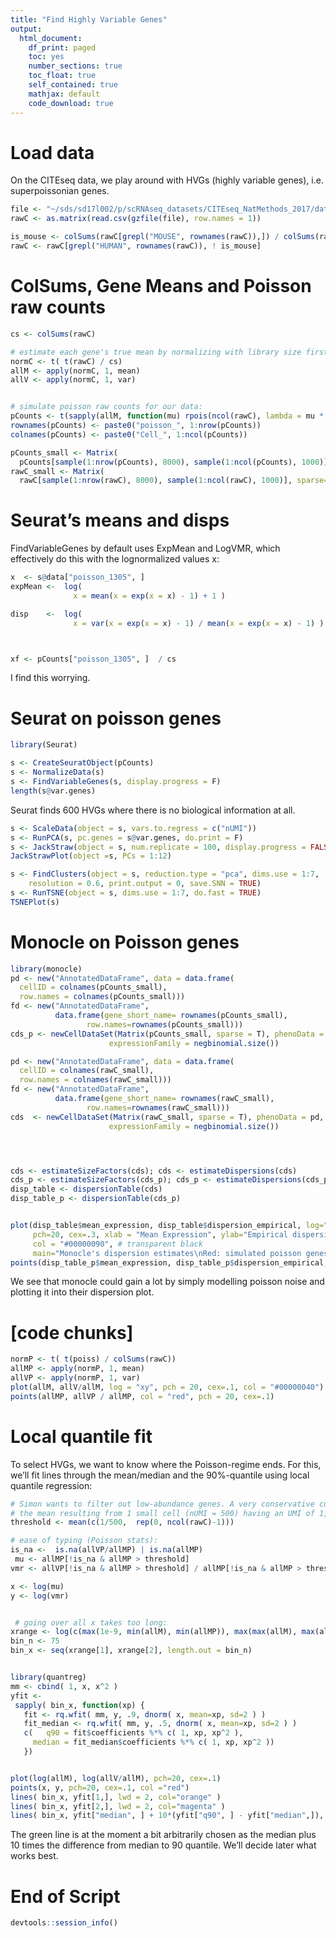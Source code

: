 ```yaml
---
title: "Find Highly Variable Genes"
output:
  html_document:
    df_print: paged
    toc: yes
    number_sections: true
    toc_float: true
    self_contained: true
    mathjax: default
    code_download: true
---
```








# Load data
On the CITEseq data, we play around with HVGs (highly variable genes), i.e.
superpoissonian genes.

```r
file <- "~/sds/sd17l002/p/scRNAseq_datasets/CITEseq_NatMethods_2017/data/GSE100866_CBMC_8K_13AB_10X-RNA_umi.csv.gz"
rawC <- as.matrix(read.csv(gzfile(file), row.names = 1))

is_mouse <- colSums(rawC[grepl("MOUSE", rownames(rawC)),]) / colSums(rawC) > .1
rawC <- rawC[grepl("HUMAN", rownames(rawC)), ! is_mouse]

```



# ColSums, Gene Means and Poisson raw counts

```r
cs <- colSums(rawC)

# estimate each gene's true mean by normalizing with library size first:
normC <- t( t(rawC) / cs)
allM <- apply(normC, 1, mean)
allV <- apply(normC, 1, var)


# simulate poisson raw counts for our data:
pCounts <- t(sapply(allM, function(mu) rpois(ncol(rawC), lambda = mu * cs)))
rownames(pCounts) <- paste0("poisson_", 1:nrow(pCounts))
colnames(pCounts) <- paste0("Cell_", 1:ncol(pCounts))

pCounts_small <- Matrix(
  pCounts[sample(1:nrow(pCounts), 8000), sample(1:ncol(pCounts), 1000)], sparse=T)
rawC_small <- Matrix(
  rawC[sample(1:nrow(rawC), 8000), sample(1:ncol(rawC), 1000)], sparse=T)
```

















# Seurat's means and disps

FindVariableGenes by default uses ExpMean and LogVMR, which effectively do this
with the lognormalized values x:

```r
x  <- s@data["poisson_1305", ]
expMean <-  log(
              x = mean(x = exp(x = x) - 1) + 1 )

disp    <-  log(
              x = var(x = exp(x = x) - 1) / mean(x = exp(x = x) - 1) )



xf <- pCounts["poisson_1305", ]  / cs 

```

I find this worrying.


# Seurat on poisson genes

```r
library(Seurat)

s <- CreateSeuratObject(pCounts)
s <- NormalizeData(s)
s <- FindVariableGenes(s, display.progress = F)
length(s@var.genes)
```
Seurat finds 600 HVGs where there is no biological information at all.
```r
s <- ScaleData(object = s, vars.to.regress = c("nUMI"))
s <- RunPCA(s, pc.genes = s@var.genes, do.print = F)
s <- JackStraw(object = s, num.replicate = 100, display.progress = FALSE)
JackStrawPlot(object =s, PCs = 1:12)
```
```r
s <- FindClusters(object = s, reduction.type = "pca", dims.use = 1:7, 
    resolution = 0.6, print.output = 0, save.SNN = TRUE)
s <- RunTSNE(object = s, dims.use = 1:7, do.fast = TRUE)
TSNEPlot(s)
```

# Monocle on Poisson genes

```r
library(monocle)
pd <- new("AnnotatedDataFrame", data = data.frame(
  cellID = colnames(pCounts_small),
  row.names = colnames(pCounts_small)))
fd <- new("AnnotatedDataFrame",
          data.frame(gene_short_name= rownames(pCounts_small),
                 row.names=rownames(pCounts_small)))
cds_p <- newCellDataSet(Matrix(pCounts_small, sparse = T), phenoData = pd, featureData = fd,
                      expressionFamily = negbinomial.size())

pd <- new("AnnotatedDataFrame", data = data.frame(
  cellID = colnames(rawC_small),
  row.names = colnames(rawC_small)))
fd <- new("AnnotatedDataFrame",
          data.frame(gene_short_name= rownames(rawC_small), 
                 row.names=rownames(rawC_small)))
cds  <- newCellDataSet(Matrix(rawC_small, sparse = T), phenoData = pd, featureData = fd,
                      expressionFamily = negbinomial.size())




cds <- estimateSizeFactors(cds); cds <- estimateDispersions(cds)
cds_p <- estimateSizeFactors(cds_p); cds_p <- estimateDispersions(cds_p)
disp_table <- dispersionTable(cds)
disp_table_p <- dispersionTable(cds_p)


plot(disp_table$mean_expression, disp_table$dispersion_empirical, log="xy",
     pch=20, cex=.3, xlab = "Mean Expression", ylab="Empirical dispersion",
     col = "#00000090", # transparent black
     main="Monocle's dispersion estimates\nRed: simulated poisson genes")
points(disp_table_p$mean_expression, disp_table_p$dispersion_empirical, pch = 20, cex=.3, col="#ff000090")
```

We see that monocle could gain a lot by simply modelling poisson noise and
plotting it into their dispersion plot.

# [code chunks]

```r
normP <- t( t(poiss) / colSums(rawC))
allMP <- apply(normP, 1, mean)
allVP <- apply(normP, 1, var)
plot(allM, allV/allM, log = "xy", pch = 20, cex=.1, col = "#00000040")
points(allMP, allVP / allMP, col = "red", pch = 20, cex=.1)
```

# Local quantile fit

To select HVGs, we want to know where the Poisson-regime ends. For this, we'll
fit lines through the mean/median and the 90%-quantile using local quantile regression:
```r
# Simon wants to filter out low-abundance genes. A very conservative cutoff is
# the mean resulting from 1 small cell (nUMI = 500) having an UMI of 1, the rest 0.
threshold <- mean(c(1/500,  rep(0, ncol(rawC)-1)))

# ease of typing (Poisson stats):
is_na <-  is.na(allVP/allMP) | is.na(allMP)
 mu <- allMP[!is_na & allMP > threshold]
vmr <- allVP[!is_na & allMP > threshold] / allMP[!is_na & allMP > threshold]

x <- log(mu)
y <- log(vmr)


 # going over all x takes too long:
xrange <- log(c(max(1e-9, min(allM), min(allMP)), max(max(allM), max(allMP))))
bin_n <- 75
bin_x <- seq(xrange[1], xrange[2], length.out = bin_n)


library(quantreg)
mm <- cbind( 1, x, x^2 )
yfit <-
 sapply( bin_x, function(xp) {
   fit <- rq.wfit( mm, y, .9, dnorm( x, mean=xp, sd=2 ) )
   fit_median <- rq.wfit( mm, y, .5, dnorm( x, mean=xp, sd=2 ) )
   c(   q90 = fit$coefficients %*% c( 1, xp, xp^2 ),
     median = fit_median$coefficients %*% c( 1, xp, xp^2 ))
   })


plot(log(allM), log(allV/allM), pch=20, cex=.1)
points(x, y, pch=20, cex=.1, col ="red")
lines( bin_x, yfit[1,], lwd = 2, col="orange" )
lines( bin_x, yfit[2,], lwd = 2, col="magenta" )
lines( bin_x, yfit["median", ] + 10*(yfit["q90", ] - yfit["median",]), lwd = 2, lty = "dashed", col="green" )

```
The green line is at the moment a bit arbitrarily chosen as the median plus
10 times the difference from median to 90 quantile. We'll decide later what works
best.










# End of Script

```r
devtools::session_info()
```


